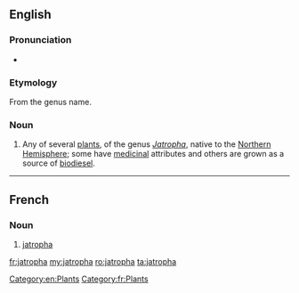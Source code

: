 {{also|Jatropha}}
==English==
{{wikipedia}}
===Pronunciation===
* {{a|UK}} {{IPA|/ˈdʒatɹəfə/|lang=en}}

===Etymology===
From the genus name.

===Noun===
{{en-noun}}

# Any of several [[plant]]s, of the genus ''[[Jatropha]]'', native to the [[Northern Hemisphere]]; some have [[medicinal]] attributes and others are grown as a source of [[biodiesel]].

[[Category:en:Plants]]
----
==French==
===Noun===
{{fr-noun|mf}}
# [[#English|jatropha]]


[[Category:fr:Plants]]

[[fr:jatropha]]
[[my:jatropha]]
[[ro:jatropha]]
[[ta:jatropha]]